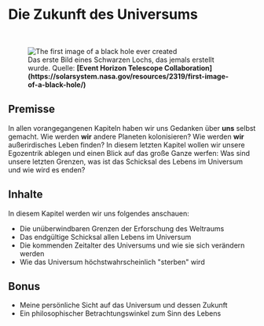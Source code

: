 
# Die Zukunft des Universums

<ReadingTime />

<br/>
<figure>
<Image src={require(".//../../resources/images/blackhole.png")} alt="The first image of a black hole ever created" />
<figcaption style={{ color: "rgb(156, 156, 156)", fontSize: "14px", marginTop: "2px" }}>Das erste Bild eines Schwarzen Lochs, das jemals erstellt wurde. Quelle: <strong>[Event Horizon Telescope Collaboration](https://solarsystem.nasa.gov/resources/2319/first-image-of-a-black-hole/)</strong></figcaption>
</figure>

## Premisse
In allen vorangegangenen Kapiteln haben wir uns Gedanken über <strong>uns</strong> selbst gemacht. Wie werden <strong>wir</strong> andere Planeten kolonisieren? Wie werden <strong>wir</strong> außerirdisches Leben finden? In diesem letzten Kapitel wollen wir unsere Egozentrik ablegen und einen Blick auf das große Ganze werfen: Was sind unsere letzten Grenzen, was ist das Schicksal des Lebens im Universum und wie wird es enden? 

## Inhalte
In diesem Kapitel werden wir uns folgendes anschauen:

- Die unüberwindbaren Grenzen der Erforschung des Weltraums
- Das endgültige Schicksal allen Lebens im Universum
- Die kommenden Zeitalter des Universums und wie sie sich verändern werden
- Wie das Universum höchstwahrscheinlich "sterben" wird

## Bonus
- Meine persönliche Sicht auf das Universum und dessen Zukunft
- Ein philosophischer Betrachtungswinkel zum Sinn des Lebens


<Analytics />
